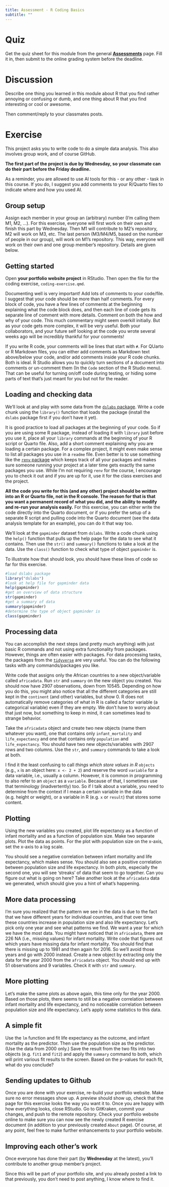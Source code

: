 ```yaml
---
title: Assessment - R Coding Basics
subtitle: ""
---
```




# Quiz

Get the quiz sheet for this module from the general [**Assessments**](../../courseinfo/assessments-overview.qmd) page. Fill it in, then submit to the online grading system before the deadline. 

# Discussion

Describe one thing you learned in this module about R that you find rather annoying or confusing or dumb, and one thing about R that you find interesting or cool or awesome.

Then comment/reply to your classmates posts.


# Exercise

This project asks you to write code to do a simple data analysis. This also involves group work, and of course GitHub. 

**The first part of the project is due by Wednesday, so your classmate can do their part before the Friday deadline.**

::: emphasis
As a reminder, you are allowed to use AI tools for this - or any other - task in this course. If you do, I suggest you add comments to your R/Quarto files to indicate where and how you used AI.
:::

## Group setup

Assign each member in your group an (arbitrary) number (I'm calling them M1, M2, ...). For this exercise, everyone will first work on their own and finish this part by Wednesday. Then M1 will contribute to M2's repository, M2 will work on M3, etc. The last person (M3/M4/M5, based on the number of people in our group), will work on M1's repository. This way, everyone will work on their own and one group member's repository. Details are given below.


## Getting started
Open **your portfolio website project** in RStudio. Then open the file for the coding exercise, `coding-exercise.qmd`.

:::note
Documenting well is very important! Add lots of comments to your code/file. I suggest that your code should be more than half comments. For every block of code, you have a few lines of comments at the beginning explaining what the code block does, and then each line of code gets its separate line of comment with more details. Comment on both the how and why of your code. This much commentary might seem overkill initially. But as your code gets more complex, it will be very useful. Both your collaborators, and your future self looking at the code you wrote several weeks ago will be incredibly thankful for your comments!

If you write R code, your comments will be lines that start with `#`. For QUarto or R Markdown files, you can either add comments as Markdown text above/below your code, and/or add comments inside your R code chunks. Both is ideal. R Studio allows you to quickly turn sections of a document into comments or un-comment them (In the `Code` section of the R Studio menu). That can be useful for turning on/off code during testing, or hiding some parts of text that's just meant for you but not for the reader.
:::


## Loading and checking data

We'll look at and play with some data from the [`dslabs` package](https://cran.r-project.org/web/packages/dslabs/index.html). Write a code chunk using the `library()` function that loads the package (install the `dslabs` package first if you don't have it yet). 

:::note
It is good practice to load all packages at the beginning of your code. So if you are using some R package, instead of loading it with `library` just before you use it, place all your `library` commands at the beginning of your R script or Quarto file. Also, add a short comment explaining why you are loading a certain package. For a complex project, it might even make sense to list all packages you use in a `readme` file. Even better is to use something like the [`renv` package](https://rstudio.github.io/renv/) which keeps track of all your packages and makes sure someone running your project at a later time gets exactly the same packages you use. While I'm not requiring `renv` for the course, I encourage you to check it out and if you are up for it, use it for the class exercises and the project.
:::


**All the code you write for this (and any other) project should be written into an R or Quarto file, not in the R console. The reason for that is that you want a permanent record of what you did, and the ability to modify and re-run your analysis easily.** For this exercise, you can either write the code directly into the Quarto document, or if you prefer the setup of a separate R script and pulling code into the Quarto document (see the data analysis template for an example), you can do it that way too.

We'll look at the `gapminder` dataset from `dslabs`. Write a code chunk using the `help()` function that pulls up the help page for the data to see what it contains. Then use the `str()` and `summary()` functions to take a look at the data. Use the `class()` function to check what type of object `gapminder` is.

To illustrate how that should look, you should have these lines of code so far for this exercise.

```r
#load dslabs package
library("dslabs")
#look at help file for gapminder data
help(gapminder)
#get an overview of data structure
str(gapminder)
#get a summary of data
summary(gapminder)
#determine the type of object gapminder is
class(gapminder)
```

## Processing data

:::note
You can accomplish the next steps (and pretty much anything) with just basic R commands and not using extra functionality from packages. However, things are often easier with packages. 
For data processing tasks, the packages from the [`tidyverse`](https://www.tidyverse.org/) are very useful. You can do the following tasks with any commands/packages you like. 
:::

Write code that assigns only the African countries to a new object/variable called `africadata`. Run `str` and `summary` on the new object you created. You should now have 2907 observations, down from 10545. Depending on how you do this, you might also notice that all the different categories are still kept in the `continent` (and other) variables, but show 0. R does not automatically remove categories of what in R is called a factor variable (a categorical variable) even if they are empty. We don't have to worry about that just now, but something to keep in mind, it can sometimes lead to strange behavior.

Take the `africadata` object and create two new objects  (name them whatever you want), one that contains only `infant_mortality` and `life_expectancy` and one that contains only `population` and `life_expectancy`. You should have two new objects/variables with 2907 rows and two columns. Use the `str`, and `summary` commands to take a look at both.

:::note
I find it the least confusing to call *things which store values in R* `objects` (e.g., `x` is an object here: `x <- 2 + 2`) and reserve the word `variable` for a data variable, i.e., usually a column. However, it is common in programming to also refer to an `object` as a `variable`. Because of that, I sometimes use that terminology (inadvertently) too. So if I talk about a variable, you need to determine from the context if I mean a certain variable in the data (e.g. height or weight), or a variable in R (e.g. `x` or `result`) that stores some content.
:::




## Plotting

Using the new variables you created, plot life expectancy as a function of infant mortality and as a function of population size. Make two separate plots. Plot the data as points. For the plot with population size on the x-axis, set the x-axis to a log scale.

You should see a negative correlation between infant mortality and life expectancy, which makes sense. You should also see a positive correlation between population size and life expectancy. In both plots, especially the second one, you will see 'streaks' of data that seem to go together. Can you figure out what is going on here? Take another look at the `africadata` data we generated, which should give you a hint of what's happening. 


## More data processing

I'm sure you realized that the pattern we see in the data is due to the fact that we have different years for individual countries, and that over time these countries increase in population size and also life expectancy. Let's pick only one year and see what patterns we find. We want a year for which we have the most data. You might have noticed that in `africadata`, there are 226 NA (i.e., missing values) for infant mortality. Write code that figures out which years have missing data for infant mortality. You should find that there is missing up to 1981 and then again for 2016. So we'll avoid those years and go with 2000 instead. Create a new object by extracting only the data for the year 2000 from the `africadata` object. You should end up with 51 observations and 9 variables. Check it with `str` and `summary`.


## More plotting

Let's make the same plots as above again, this time only for the year 2000. Based on those plots, there seems to still be a negative correlation between infant mortality and life expectancy, and no noticeable correlation between population size and life expectancy. Let's apply some statistics to this data.


## A simple fit

Use the `lm` function and fit life expectancy as the outcome, and infant mortality as the predictor. Then use the population size as the predictor. (Use the data from 2000 only.) Save the result from the two fits into two objects (e.g. `fit1` and `fit2`) and apply the `summary` command to both, which will print various fit results to the screen. Based on the p-values for each fit, what do you conclude? 


## Sending updates to Github

Once you are done with your exercise, re-build your portfolio website. Make sure no error messages show up. A preview should show up, check that the page for this exercise looks the way you want it to. Once you are happy with how everything looks, close RStudio. Go to GitKraken, commit your changes, and push to the remote repository. Check your portfolio website online to make sure you can now see the newly created R exercise document (in addition to your previously created `About` page). Of course, at any point, feel free to make further enhancements to your portfolio website.


## Improving each other's work

Once everyone has done their part (by **Wednesday** at the latest), you'll contribute to another group member's project. 




::: note
Since this will be part of your portfolio site, and you already posted a link to that previously, you don't need to post anything, I know where to find it. 
:::



